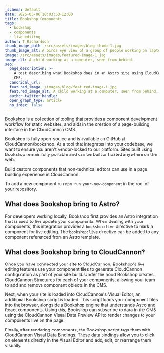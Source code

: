 ```yaml
---
_schema: default
date: 2025-05-06T10:03:53+12:00
title: Bookshop Components
tags:
  - bookshop
  - components
  - live editing
author: T Richardson
thumb_image_path: /src/assets/images/blog-thumb-1.jpg
thumb_image_alt: A birds eye view of a group of people working on laptops around a table.
image: /src/assets/images/featured-image-1.jpg
image_alt: A child working at a computer, seen from behind.
seo:
  page_description: >-
    A post describing what Bookshop does in an Astro site using CloudCannon as a
    CMS.
  canonical_url:
  featured_image: /images/blog/featured-image-1.jpg
  featured_image_alt: A child working at a computer, seen from behind.
  author_twitter_handle:
  open_graph_type: article
  no_index: false
---
```

[Bookshop](https://cloudcannon.com/documentation/guides/bookshop-astro-guide/) is a collection of tooling that provides a component development workflow for static websites, and aids in the creation of a page-building interface in the CloudCannon CMS.

Bookshop is fully open-source and is available on GitHub at CloudCannon/bookshop. As a tool that integrates into your codebase, we want to ensure you aren't vendor-locked to our platform. Sites built using Bookshop remain fully portable and can be built or hosted anywhere on the web.

Build custom components that non-technical editors can use in a page building experience in CloudCannon.

To add a new component run `npm run your-new-component` in the root of your repository.

## What does Bookshop bring to Astro?

For developers working locally, Bookshop first provides an Astro integration that is used to live update your components. When dealing with your components, this integration provides a `bookshop:live` directive to mark a component for live editing. The `bookshop:live` directive can be added to any component referenced from an Astro template.

## What does Bookshop bring to CloudCannon?

Once you have connected your site to CloudCannon, Bookshop's live editing features use your component files to generate CloudCannon configuration as part of your site build. Under the hood Bookshop creates CloudCannon Structures for each of your components, allowing your team to add and remove component objects in the CMS.

Next, when your site is loaded into CloudCannon's Visual Editor, an additional Bookshop script is loaded. This script loads your component files into the browser, alongside a Bookshop engine that understands Astro and React components. Using this, Bookshop can subscribe to data in the CMS using the CloudCannon Visual Data Preview API to render changes to your components live on the page.

Finally, after rendering components, the Bookshop script tags them with CloudCannon Visual Data Bindings. These data bindings allow you to click on elements directly in the Visual Editor and add, edit, or rearrange them visually.